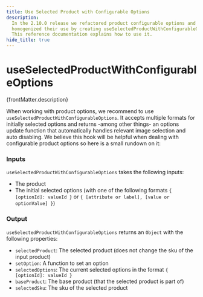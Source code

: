 ```yaml
---
title: Use Selected Product with Configurable Options
description:
  In the 2.10.0 release we refactored product configurable options and
  homogenized their use by creating useSelectedProductWithConfigurableOptions.
  This reference documentation explains how to use it.
hide_title: true
---
```


# useSelectedProductWithConfigurableOptions

<p>{frontMatter.description}</p>

When working with product options, we recommend to use
`useSelectedProductWithConfigurableOptions`. It accepts multiple formats for
initially selected options and returns -among other things- an options update
function that automatically handles relevant image selection and auto disabling.
We believe this hook will be helpful when dealing with configurable product
options so here is a small rundown on it:

### Inputs

`useSelectedProductWithConfigurableOptions` takes the following inputs:

- The product
- The initial selected options (with one of the following formats
  `{ [optionId]: valueId }` or
  `{ [attribute or label], [value or optionValue] }`)

### Output

`useSelectedProductWithConfigurableOptions` returns an `Object` with the
following properties:

- `selectedProduct`: The selected product (does not change the sku of the input
  product)
- `setOption`: A function to set an option
- `selectedOptions`: The current selected options in the format
  `{ [optionId]: valueId }`
- `baseProduct`: The base product (that the selected product is part of)
- `selectedSku`: The sku of the selected product
